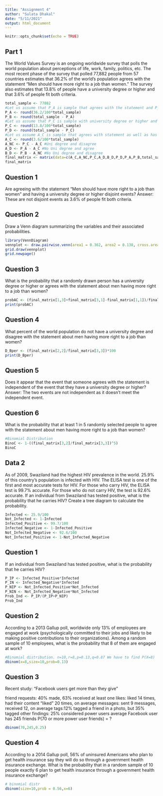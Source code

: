 ```yaml
---
title: "Assignment 4"
author: "Sulata Dhakal"
date: "5/11/2021"
output: html_document
---
```


```r
knitr::opts_chunk$set(echo = TRUE)
```

## Part 1

The World Values Survey is an ongoing worldwide survey that polls the world population about perceptions of life, work, family, politics, etc. The most recent phase of the survey that polled 77,882 people from 57 countries estimates that 36.2% of the world's population agrees with the statement "Men should have more right to a job than women." The survey also estimates that 13.8% of people have a university degree or higher and that 3.6% of people fit both criteria.

```r
total_sample <- 77882
#Let us assume that P_A is sample that agrees with the statement and P_B is sample that disagrees with the statement
P_A <- round(36.2/100*total_sample)
P_B <- round(total_sample - P_A)
#Let us assume that P_C is sample with university degree or higher and P_D is sample without a degree
P_C <- round(13.8/100*total_sample)
P_D <- round(total_sample - P_C)
#Let us assume A_C is sample that agrees with statement as well as has university degree or higher
A_C <- round(3.6/100*total_sample) 
A_NC <- P_C - A_C #Uni degree and disagree
A_D <- P_A - A_C #No Uni degree and agree
B_D <- P_B - A_NC #No Uni degree and disagree
final_matrix <- matrix(data=c(A_C,A_NC,P_C,A_D,B_D,P_D,P_A,P_B,total_sample),nrow=3,ncol=3, byrow=TRUE,dimnames=list(c("Uni_degree+","No_Unidegree","Total"),c("Agree","Disagree","Total")))
final_matrix
```

## Question 1

Are agreeing with the statement "Men should have more right to a job than women" and having a university degree or higher disjoint events?
Answer:
These are not disjoint events as 3.6% of people fit both criteria.

## Question 2

Draw a Venn diagram summarizing the variables and their associated probabilities.

```r
library(VennDiagram)
vennplot <- draw.pairwise.venn(area1 = 0.362, area2 = 0.138, cross.area = 0.036, category = c("Agree","UniDegree"), euler.d = TRUE, scaled = TRUE, fill = c("red","blue"), cex = 2, cat.cex = 2, cat.default.pos = "outer")
grid.draw(vennplot)
grid.newpage()
```
## Question 3

What is the probability that a randomly drawn person has a university degree or higher or agrees with the statement about men having more right to a job than women?

```r
probAC <- (final_matrix[1,3]+final_matrix[3,1]-final_matrix[1,1])/final_matrix[3,3]
print(probAC)
```
## Question 4

What percent of the world population do not have a university degree and disagree with the statement about men having more right to a job than women?

```r
D_Bper <- (final_matrix[2,2]/final_matrix[3,3])*100
print(D_Bper)
```
## Question 5

Does it appear that the event that someone agrees with the statement is independent of the event that they have a university degree or higher?
Answer:
The two events are not independent as it doesn't meet the independent event.

## Question 6

What is the probability that at least 1 in 5 randomly selected people to agree with the statement about men having more right to a job than women?

```r
#Binomial Distribution
BinoC <- 1-((final_matrix[3,2]/final_matrix[3,3])^5)
BinoC
```

## Data 2

As of 2009, Swaziland had the highest HIV prevalence in the world. 25.9% of this country's population is infected with HIV. The ELISA test is one of the first and most accurate tests for HIV. For those who carry HIV, the ELISA test is 99.7% accurate. For those who do not carry HIV, the test is 92.6% accurate. If an individual from Swaziland has tested positive, what is the probability that he carries HIV? Create a tree diagram to calculate the probability.

```r
Infected <- 25.9/100
Not_Infected <- 1-Infected
Infected_Positive <- 99.7/100
Infected_Negative <- 1-Infected_Positive
Not_Infected_Negative <- 92.6/100
Not_Infected_Positive <- 1-Not_Infected_Negative
```
## Question 1

If an individual from Swaziland has tested positive, what is the probability that he carries HIV?

```r
P_IP <- Infected_Positive*Infected
P_IN <- Infected_Negative*Infected
P_NIP <- Not_Infected_Positive*Not_Infected
P_NIN <- Not_Infected_Negative*Not_Infected
Prob_Ind <- P_IP/(P_IP+P_NIP)
Prob_Ind
```

## Question 2

According to a 2013 Gallup poll, worldwide only 13% of employees are engaged at work (psychologically committed to their jobs and likely to be making positive contributions to their organizations). Among a random sample of 10 employees, what is the probability that 8 of them are engaged at work?

```r
#Binomial distribution. n=10,r=8,p=0.13,q=0.87 We have to find P(X=8)
dbinom(x=8,size=10,prob=0.13)
```

## Question 3

Recent study: “Facebook users get more than they give”

friend requests: 40% made, 63% received at least one
likes: liked 14 times, had their content “liked” 20 times, on average
messages: sent 9 messages, received 12, on average
 tags:12% tagged a friend in a photo, but 35% tagged other findings:
25% considered power users
average Facebook user has 245 friends
P(70 or more power user friends) = ?

```r
dbinom(70,245,0.25)
```

## Question 4

According to a 2014 Gallup poll, 56% of uninsured Americans who plan to get health insurance say they will do so through a government health insurance exchange. What is the probability that in a random sample of 10 people exactly 6 plan to get health insurance through a government health insurance exchange?

```r
# binomial distr
dbinom(size=10,prob = 0.56,x=6)
```
